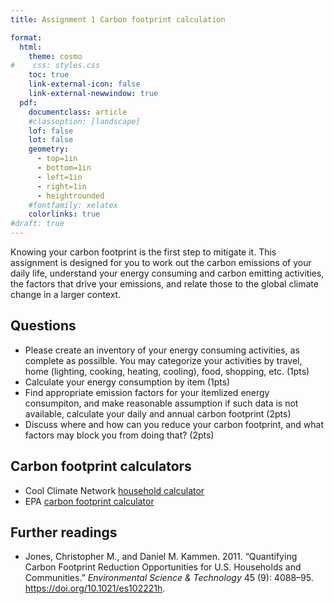 ```yaml
---
title: Assignment 1 Carbon footprint calculation

format: 
  html: 
    theme: cosmo
#    css: styles.css
    toc: true
    link-external-icon: false
    link-external-newwindow: true
  pdf: 
    documentclass: article
    #classoption: [landscape]
    lof: false
    lot: false
    geometry:
      - top=1in
      - bottom=1in
      - left=1in
      - right=1in
      - heightrounded
    #fontfamily: xelatex
    colorlinks: true
#draft: true
---
```


Knowing your carbon footprint is the first step to mitigate it. This assignment is designed for you to work out the carbon emissions of your daily life, understand your energy consuming and carbon emitting activities, the factors that drive your emissions, and relate those to the global climate change in a larger context.


## Questions

- Please create an inventory of your energy consuming activities, as complete as possilble. You may categorize your activities by travel, home (lighting, cooking, heating, cooling), food, shopping, etc. (1pts)   
- Calculate your energy consumption by item (1pts)  
- Find appropriate emission factors for your itemlized energy consumpiton, and make reasonable assumption if such data is not available, calculate your daily and annual carbon footprint (2pts)   
- Discuss where and how can you reduce your carbon footprint, and what factors may block you from doing that? (2pts)


## Carbon footprint calculators

- Cool Climate Network [household calculator](https://coolclimate.org/calculator)  
- EPA [carbon footprint calculator](https://www3.epa.gov/carbon-footprint-calculator/)


## Further readings

- Jones, Christopher M., and Daniel M. Kammen. 2011. “Quantifying Carbon Footprint Reduction Opportunities for U.S. Households and Communities.” *Environmental Science & Technology* 45 (9): 4088–95. <https://doi.org/10.1021/es102221h>.  



